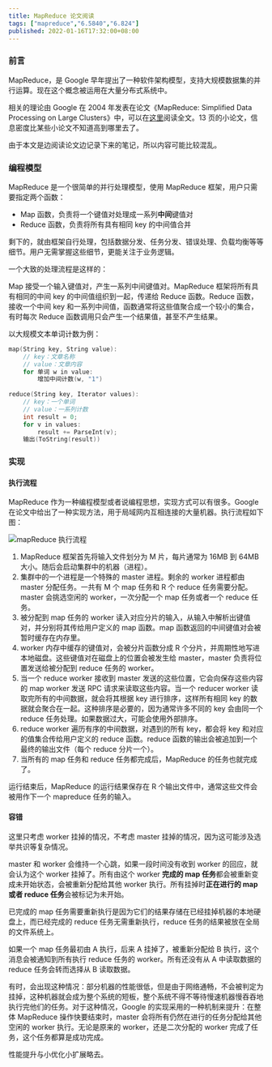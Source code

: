 ```yaml
---
title: MapReduce 论文阅读
tags: ["mapreduce","6.5840","6.824"]
published: 2022-01-16T17:32:00+08:00
---
```


### 前言

MapReduce，是 Google 早年提出了一种软件架构模型，支持大规模数据集的并行运算。现在这个概念被运用在大量分布式系统中。

相关的理论由 Google 在 2004 年发表在论文《MapReduce: Simplified Data Processing on Large Clusters》中，可以在[这里](https://static.googleusercontent.com/media/research.google.com/zh-CN//archive/mapreduce-osdi04.pdf)阅读全文。13 页的小论文，信息密度比某些小论文不知道高到哪里去了。

由于本文是边阅读论文边记录下来的笔记，所以内容可能比较混乱。

### 编程模型

MapReduce 是一个很简单的并行处理模型，使用 MapReduce 框架，用户只需要指定两个函数：

- Map 函数，负责将一个键值对处理成一系列**中间**键值对
- Reduce 函数，负责将所有具有相同 key 的中间值合并

剩下的，就由框架自行处理，包括数据分发、任务分发、错误处理、负载均衡等等细节。用户无需掌握这些细节，更能关注于业务逻辑。

一个大致的处理流程是这样的：

Map 接受一个输入键值对，产生一系列中间键值对。MapReduce 框架将所有具有相同的中间 key 的中间值组织到一起，传递给 Reduce 函数。Reduce 函数，接收一个中间 key 和一系列中间值，函数通常将这些值聚合成一个较小的集合，有时每次 Reduce 函数调用只会产生一个结果值，甚至不产生结果。

以大规模文本单词计数为例：

```c
map(String key, String value):
    // key：文章名称
    // value：文章内容
    for 单词 w in value:
        增加中间计数(w, "1")
 
reduce(String key, Iterator values):
    // key：一个单词
    // value：一系列计数
    int result = 0;
    for v in values:
        result += ParseInt(v);
    输出(ToString(result))
```

### 实现

#### 执行流程

MapReduce 作为一种编程模型或者说编程思想，实现方式可以有很多。Google 在论文中给出了一种实现方法，用于局域网内互相连接的大量机器。执行流程如下图：

<Image src="https://blog-img.shinya.click/2025/6f7e7839e6f09e0d8193d530920a6f7e.jpg" inferSize alt="mapReduce 执行流程"/>

1. MapReduce 框架首先将输入文件划分为 M 片，每片通常为 16MB 到 64MB 大小。随后会启动集群中的机器（进程）。
2. 集群中的一个进程是一个特殊的 master 进程。剩余的 worker 进程都由 master 分配任务。一共有 M 个 map 任务和 R 个 reduce 任务需要分配。master 会挑选空闲的 worker，一次分配一个 map 任务或者一个 reduce 任务。
3. 被分配到 map 任务的 worker 读入对应分片的输入，从输入中解析出键值对，并分别将其传给用户定义的 map 函数。map 函数返回的中间键值对会被暂时缓存在内存里。
4. worker 内存中缓存的键值对，会被分片函数分成 R 个分片，并周期性地写进本地磁盘。这些键值对在磁盘上的位置会被发生给 master，master 负责将位置发送给被分配到 reduce 任务的 worker。
5. 当一个 reduce worker 接收到 master 发送的这些位置，它会向保存这些内容的 map worker 发送 RPC 请求来读取这些内容。当一个 reducer worker 读取完所有的中间数据，就会将其根据 key 进行排序，这样所有相同 key 的数据就会聚合在一起。这种排序是必要的，因为通常许多不同的 key 会由同一个 reduce 任务处理。如果数据过大，可能会使用外部排序。
6. reduce worker 遍历有序的中间数据，对遇到的所有 key，都会将 key 和对应的值集合传给用户定义的 reduce 函数。reduce 函数的输出会被追加到一个最终的输出文件（每个 reduce 分片一个）。
7. 当所有的 map 任务和 reduce 任务都完成后，MapReduce 的任务也就完成了。

运行结束后，MapReduce 的运行结果保存在 R 个输出文件中，通常这些文件会被用作下一个 mapreduce 任务的输入。

#### 容错

这里只考虑 worker 挂掉的情况，不考虑 master 挂掉的情况，因为这可能涉及选举共识等复杂情况。

master 和 worker 会维持一个心跳，如果一段时间没有收到 worker 的回应，就会认为这个 worker 挂掉了。所有由这个 worker **完成的 map 任务**都会被重新变成未开始状态，会被重新分配给其他 worker 执行。所有挂掉时**正在进行的 map 或者 reduce 任务**会被标记为未开始。

已完成的 map 任务需要重新执行是因为它们的结果存储在已经挂掉机器的本地硬盘上，而已经完成的 reduce 任务无需重新执行，reduce 任务的结果被放在全局的文件系统上。

如果一个 map 任务最初由 A 执行，后来 A 挂掉了，被重新分配给 B 执行，这个消息会被通知到所有执行 reduce 任务的 worker。所有还没有从 A 中读取数据的 reduce 任务会转而选择从 B 读取数据。

有时，会出现这种情况：部分机器的性能很低，但是由于网络通畅，不会被判定为挂掉，这种机器就会成为整个系统的短板，整个系统不得不等待慢速机器慢吞吞地执行完他们的任务。对于这种情况，Google 的实现采用的一种机制来提升：在整体 MapReduce 操作快要结束时，master 会将所有仍然在进行的任务分配给其他空闲的 worker 执行。无论是原来的 worker，还是二次分配的 worker 完成了任务，这个任务都算是成功完成。

性能提升与小优化小扩展略去。